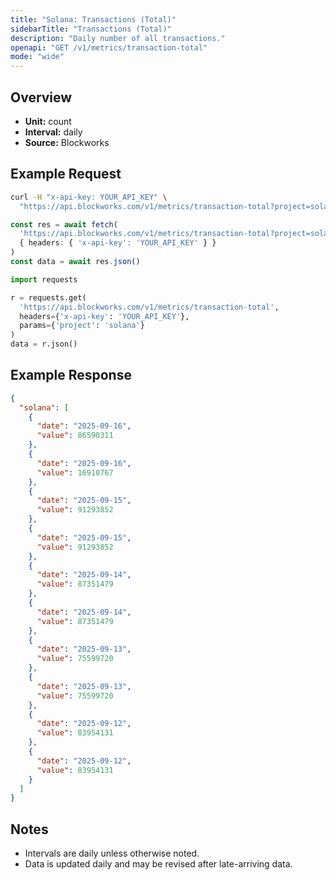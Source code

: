 ```yaml
---
title: "Solana: Transactions (Total)"
sidebarTitle: "Transactions (Total)"
description: "Daily number of all transactions."
openapi: "GET /v1/metrics/transaction-total"
mode: "wide"
---
```


## Overview

- **Unit:** count
- **Interval:** daily
- **Source:** Blockworks

## Example Request

<CodeGroup>

```bash cURL
curl -H "x-api-key: YOUR_API_KEY" \
  "https://api.blockworks.com/v1/metrics/transaction-total?project=solana"
```

```typescript TypeScript
const res = await fetch(
  'https://api.blockworks.com/v1/metrics/transaction-total?project=solana',
  { headers: { 'x-api-key': 'YOUR_API_KEY' } }
)
const data = await res.json()
```

```python Python
import requests

r = requests.get(
  'https://api.blockworks.com/v1/metrics/transaction-total',
  headers={'x-api-key': 'YOUR_API_KEY'},
  params={'project': 'solana'}
)
data = r.json()
```

</CodeGroup>

## Example Response

```json
{
  "solana": [
    {
      "date": "2025-09-16",
      "value": 86590311
    },
    {
      "date": "2025-09-16",
      "value": 16910767
    },
    {
      "date": "2025-09-15",
      "value": 91293852
    },
    {
      "date": "2025-09-15",
      "value": 91293852
    },
    {
      "date": "2025-09-14",
      "value": 87351479
    },
    {
      "date": "2025-09-14",
      "value": 87351479
    },
    {
      "date": "2025-09-13",
      "value": 75599720
    },
    {
      "date": "2025-09-13",
      "value": 75599720
    },
    {
      "date": "2025-09-12",
      "value": 83954131
    },
    {
      "date": "2025-09-12",
      "value": 83954131
    }
  ]
}
```

## Notes
- Intervals are daily unless otherwise noted.
- Data is updated daily and may be revised after late-arriving data.